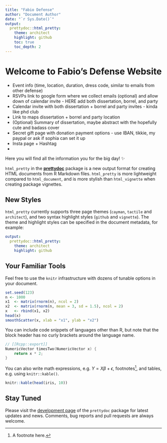 ```yaml
---
title: "Fabio Defense"
author: "Document Author"
date: "`r Sys.Date()`"
output:
  prettydoc::html_pretty:
    theme: architect
    highlight: github
    toc: true
    toc_depth: 2
---
```


<h1> Welcome to Fabio's Defense Website </h1>

- Event info (time, location, duration, dress code, similar to emails from other defense)
- RSVPs link to google form where we collect emails (optional) and allow down of calendar invite - HERE add both dissertation, borrel, and party
- Calendar invite with both dissertation + borrel and party invites - kinda like phd club
- Link to maps dissertation + borrel and party location
- (Optional) Summary of dissertation, maybe abstract with the hopefully cute and badass cover
- Secret gift page with donation payment options - use IBAN, tikkie, my paypal or ask if sophia can set it up
- Insta page + Hashtag
- 

Here you will find all the information you for the big day! ✨

`html_pretty` in the [**prettydoc**](https://github.com/yixuan/prettydoc/) package is a new output format for creating HTML documents from R Markdown files. `html_pretty` is more lightweight compared to `html_document`, and is more stylish than `html_vignette` when creating package vignettes.

## New Styles

`html_pretty` currently supports three page themes (`cayman`, `tactile` and `architect`), and two syntax highlight styles (`github` and `vignette`). The theme and highlight styles can be specified in the document metadata, for example:

``` yaml
output:
  prettydoc::html_pretty:
    theme: architect
    highlight: github
```

## Your Familiar Tools

Feel free to use the `knitr` infrastructure with dozens of tunable options in your document.

```r
set.seed(123)
n <- 1000
x1  <- matrix(rnorm(n), ncol = 2)
x2  <- matrix(rnorm(n, mean = 3, sd = 1.5), ncol = 2)
x   <- rbind(x1, x2)
head(x)
smoothScatter(x, xlab = "x1", ylab = "x2")
```

You can include code snippets of languages other than R, but note that the block header has no curly brackets around the language name.

``` cpp
// [[Rcpp::export]]
NumericVector timesTwo(NumericVector x) {
    return x * 2;
}
```

You can also write math expressions, e.g. $Y = X\beta + \epsilon$, footnotes[^1], and tables, e.g. using `knitr::kable()`.

[^1]: A footnote here.

```r
knitr::kable(head(iris, 10))
```

## Stay Tuned

Please visit the [development page](https://github.com/yixuan/prettydoc/) of the `prettydoc` package for latest updates and news. Comments, bug reports and pull requests are always welcome.
